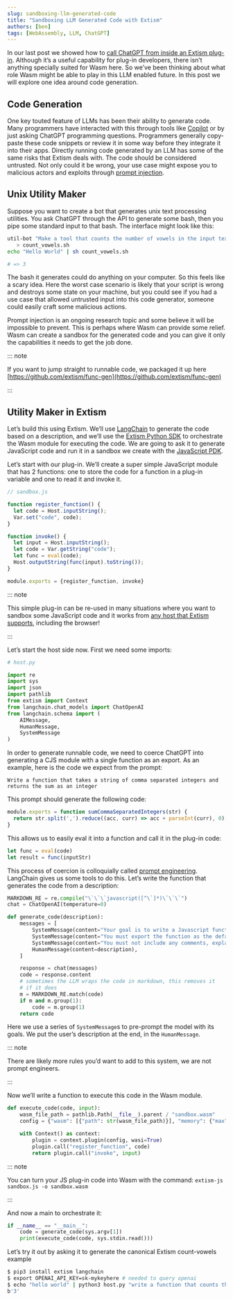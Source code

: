 ```yaml
---
slug: sandboxing-llm-generated-code
title: "Sandboxing LLM Generated Code with Extism"
authors: [ben]
tags: [WebAssembly, LLM, ChatGPT]
---
```



In our last post we showed how to [call ChatGPT from inside an Extism plug-in](https://extism.org/blog/calling-chat-gpt-from-a-plug-in). Although it’s a useful capability for plug-in developers, there isn’t anything specially suited for Wasm here. So we’ve been thinking about what role Wasm might be able to play in this LLM enabled future. In this post we will explore one idea around code generation.

## Code Generation

One key touted feature of LLMs has been their ability to generate code. Many programmers have interacted with this through tools like [Copilot](https://github.com/features/copilot) or by just asking ChatGPT programming questions. Programmers generally copy-paste these code snippets or review it in some way before they integrate it into their apps. Directly running code generated by an LLM has some of the same risks that Extism deals with. The code should be considered untrusted. Not only could it be wrong, your use case might expose you to malicious actors and exploits through [prompt injection](https://simonwillison.net/2023/Apr/14/worst-that-can-happen/).

## Unix Utility Maker

Suppose you want to create a bot that generates unix text processing utilities. You ask ChatGPT through the API to generate some bash, then you pipe some standard input to that bash. The interface might look like this:

```bash
util-bot "Make a tool that counts the number of vowels in the input text" \ 
   > count_vowels.sh
echo "Hello World" | sh count_vowels.sh

# => 3
```

The bash it generates could do anything on your computer. So this feels like a scary idea. Here the worst case scenario is likely that your script is wrong and destroys some state on your machine, but you could see if you had a use case that allowed untrusted input into this code generator, someone could easily craft some malicious actions.

Prompt injection is an ongoing research topic and some believe it will be impossible to prevent. This is perhaps where Wasm can provide some relief. Wasm can create a sandbox for the generated code and you can give it only the capabilities it needs to get the job done.

::: note

If you want to jump straight to runnable code, we packaged it up here [https://github.com/extism/func-gen](https://github.com/extism/func-gen)

:::

## Utility Maker in Extism

Let’s build this using Extism. We’ll use [LangChain](https://python.langchain.com/en/latest/index.html) to generate the code based on a description, and we’ll use the [Extism Python SDK](https://extism.org/docs/integrate-into-your-codebase/python-host-sdk) to orchestrate the Wasm module for executing the code. We are going to ask it to generate JavaScript code and run it in a sandbox we create with the [JavaScript PDK](https://extism.org/docs/write-a-plugin/js-pdk). 

Let’s start with our plug-in. We’ll create a super simple JavaScript module that has 2 functions: one to store the code for a function in a plug-in variable and one to read it and invoke it. 

```jsx
// sandbox.js

function register_function() {
  let code = Host.inputString();
  Var.set("code", code);
}

function invoke() {
  let input = Host.inputString();
  let code = Var.getString("code");
  let func = eval(code);
  Host.outputString(func(input).toString());
}

module.exports = {register_function, invoke}
```

::: note

This simple plug-in can be re-used in many situations where you want to sandbox some JavaScript code and it works from [any host that Extism supports](https://extism.org/docs/category/integrate-into-your-codebase), including the browser!

:::

Let’s start the host side now. First we need some imports:

```python
# host.py

import re
import sys
import json
import pathlib
from extism import Context
from langchain.chat_models import ChatOpenAI
from langchain.schema import (
    AIMessage,
    HumanMessage,
    SystemMessage
)
```

In order to generate runnable code, we need to coerce ChatGPT into generating a CJS module with a single function as an export. As an example, here is the code we expect from the prompt: 

```
Write a function that takes a string of comma separated integers and
returns the sum as an integer
```

This prompt should generate the following code:

```jsx
module.exports = function sumCommaSeparatedIntegers(str) {
  return str.split(',').reduce((acc, curr) => acc + parseInt(curr), 0);
}
```

This allows us to easily eval it into a function and call it in the plug-in code:

```jsx
let func = eval(code)
let result = func(inputStr)
```

This process of coercion is colloquially called [prompt engineering](https://en.wikipedia.org/wiki/Prompt_engineering). LangChain gives us some tools to do this. Let’s write the function that generates the code from a description:

```python
MARKDOWN_RE = re.compile("\`\`\`javascript([^\`]*)\`\`\`")
chat = ChatOpenAI(temperature=0)

def generate_code(description):
    messages = [
        SystemMessage(content="Your goal is to write a Javascript function."),
        SystemMessage(content="You must export the function as the default export, using the CommonJS module syntax"),
        SystemMessage(content="You must not include any comments, explanations, or markdown. The response should be JavaScript only."),
        HumanMessage(content=description),
    ]

    response = chat(messages)
    code = response.content
    # sometimes the LLM wraps the code in markdown, this removes it
    # if it does
    m = MARKDOWN_RE.match(code)
    if m and m.group(1):
        code = m.group(1)
    return code
```

Here we use a series of `SystemMessage`s to pre-prompt the model with its goals. We put the user’s description at the end, in the `HumanMessage`.

::: note

There are likely more rules you’d want to add to this system, we are not prompt engineers.

:::

Now we’ll write a function to execute this code in the Wasm module. 

```python
def execute_code(code, input):
    wasm_file_path = pathlib.Path(__file__).parent / "sandbox.wasm"
    config = {"wasm": [{"path": str(wasm_file_path)}], "memory": {"max": 5}}

    with Context() as context:
        plugin = context.plugin(config, wasi=True)
        plugin.call("register_function", code)
        return plugin.call("invoke", input)
```

::: note

You can turn your JS plug-in code into Wasm with the command:
  `extism-js sandbox.js -o sandbox.wasm`

:::

And now a main to orchestrate it:

```python
if __name__ == "__main__":
    code = generate_code(sys.argv[1])
    print(execute_code(code, sys.stdin.read()))
```

Let’s try it out by asking it to generate the canonical Extism count-vowels example

```bash
$ pip3 install extism langchain
$ export OPENAI_API_KEY=sk-mykeyhere # needed to query openai
$ echo "hello world" | python3 host.py "write a function that counts the number of vowels in a string"
b'3'
```
